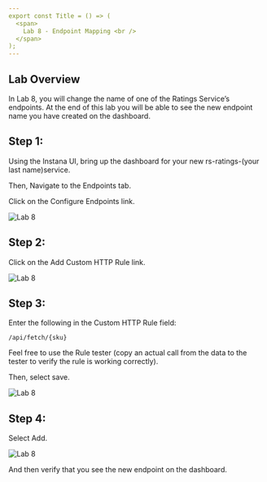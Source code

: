 ```yaml
---
export const Title = () => (
  <span>
    Lab 8 - Endpoint Mapping <br />
  </span>
);
---
```

## Lab Overview

In Lab 8, you will change the name of one of the Ratings Service’s endpoints. 
At the end of this lab you will be able to see the new endpoint name you have created on the dashboard.

## Step 1:

Using the Instana UI, bring up the dashboard for your new rs-ratings-(your last name)service.

Then, Navigate to the Endpoints tab.

Click on the Configure Endpoints link.

![Lab 8](images/lab8.1.png)

## Step 2:

Click on the Add Custom HTTP Rule link.

![Lab 8](images/lab8.2.png)

## Step 3:

Enter the following in the Custom HTTP Rule field:

```
/api/fetch/{sku}
```

Feel free to use the Rule tester (copy an actual call from the data to the tester to verify the rule is working correctly).

Then, select save.

![Lab 8](images/lab8.3.png)

## Step 4:

Select Add.

![Lab 8](images/lab8.4.png)

And then verify that you see the new endpoint on the dashboard.
